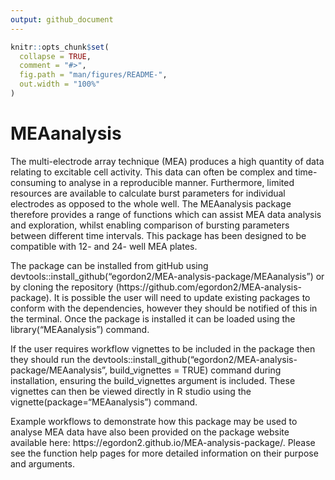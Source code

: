 ```yaml
---
output: github_document
---
```


<!-- README.md is generated from README.Rmd. Please edit that file -->

```r
knitr::opts_chunk$set(
  collapse = TRUE,
  comment = "#>",
  fig.path = "man/figures/README-",
  out.width = "100%"
)
```

# MEAanalysis

<!-- badges: start -->
<!-- badges: end -->

The multi-electrode array technique (MEA) produces a high quantity of data relating to excitable cell activity. This data can often be complex and time-consuming to analyse in a reproducible manner. Furthermore, limited resources are available to calculate burst parameters for individual electrodes as opposed to the whole well. The MEAanalysis package therefore provides a range of functions which can assist MEA data analysis and exploration, whilst enabling comparison of bursting parameters between different time intervals. This package has been designed to be compatible with 12- and 24- well MEA plates.

The package can be installed from gitHub using devtools::install_github("egordon2/MEA-analysis-package/MEAanalysis") or by cloning the repository (https://github.com/egordon2/MEA-analysis-package). It is possible the user will need to update existing packages to conform with the dependencies, however they should be notified of this in the terminal. Once the package is installed it can be loaded using the library("MEAanalysis") command. 

If the user requires workflow vignettes to be included in the package then they should run the devtools::install_github("egordon2/MEA-analysis-package/MEAanalysis", build_vignettes = TRUE) command during installation, ensuring the build_vignettes argument is included. These vignettes can then be viewed directly in R studio using the vignette(package="MEAanalysis") command.

Example workflows to demonstrate how this package may be used to analyse MEA data have also been provided on the package website available here: https://egordon2.github.io/MEA-analysis-package/. Please see the function help pages for more detailed information on their purpose and arguments. 




